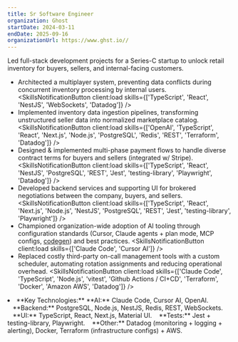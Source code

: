 ```yaml
---
title: Sr Software Engineer
organization: Ghost
startDate: 2024-03-11
endDate: 2025-09-16
organizationUrl: https://www.ghst.io//
---
```


Led full-stack development projects for a Series-C startup to unlock retail inventory for buyers, sellers, and internal-facing customers.

* Architected a multiplayer system, preventing data conflicts during concurrent inventory processing by internal users. <SkillsNotificationButton client:load skills={['TypeScript', 'React', 'NestJS', 'WebSockets', 'Datadog']} />
* Implemented inventory data ingestion pipelines, transforming unstructured seller data into normalized marketplace catalog. <SkillsNotificationButton client:load skills={['OpenAI', 'TypeScript', 'React', 'Next.js', 'Node.js', 'PostgreSQL', 'Redis', 'REST', 'Terraform', 'Datadog']} />
* Designed & implemented multi-phase payment flows to handle diverse contract terms for buyers and sellers (integrated w/ Stripe). <SkillsNotificationButton client:load skills={['TypeScript', 'React', 'NestJS', 'PostgreSQL', 'REST', 'Jest', 'testing-library', 'Playwright', 'Datadog']} />
* Developed backend services and supporting UI for brokered negotiations between the company, buyers, and sellers. <SkillsNotificationButton client:load skills={['TypeScript', 'React', 'Next.js', 'Node.js', 'NestJS', 'PostgreSQL', 'REST', 'Jest', 'testing-library', 'Playwright']} />
* Championed organization-wide adoption of AI tooling through configuration standards (Cursor, Claude agents + plan mode, MCP configs, <a href="https://codegen.com/" target="_blank">codegen</a>) and best practices. <SkillsNotificationButton client:load skills={['Claude Code', 'Cursor AI']} />
* Replaced costly third-party on-call management tools with a custom scheduler, automating rotation assignments and reducing operational overhead. <SkillsNotificationButton client:load skills={['Claude Code', 'TypeScript', 'Node.js', 'vitest', 'Github Actions / CI+CD', 'Terraform', 'Docker', 'Amazon AWS', 'Datadog']} />
<li class="print-only">**Key Technologies:** **AI:** Claude Code, Cursor AI, OpenAI. &nbsp;&nbsp;&nbsp;**Backend:** PostgreSQL, Node.js, NestJS, Redis, REST, WebSockets. &nbsp;&nbsp;&nbsp;**UI:** TypeScript, React, Next.js, Material UI. &nbsp;&nbsp;&nbsp;**Tests:** Jest + testing-library, Playwright. &nbsp;&nbsp;&nbsp;**Other:** Datadog (monitoring + logging + alerting), Docker, Terraform (infrastructure configs) + AWS.</li>
